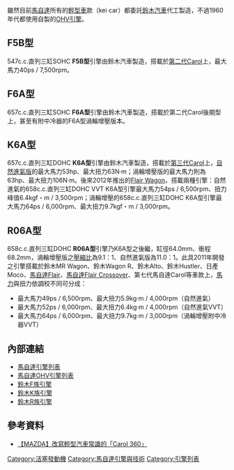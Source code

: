 {{noteTA
|T=zh-hans:马自达轻型车发动机列表;zh-hk:萬事得輕型車引擎列表;zh-tw:馬自達輕型車引擎列表;
|1=zh-hans:马自达;zh-hk:萬事得;zh-tw:馬自達;
}}

雖然目前[[馬自達|馬自達]]所有的[[輕型車|輕型車]]款（kei car）都委託[[鈴木公司|鈴木汽車]]代工製造，不過1960年代都使用自製的[[馬自達OHV引擎列表|OHV引擎]]。

== F5B型 ==
547c.c.直列三缸SOHC '''F5B型'''引擎由鈴木汽車製造，搭載於[[馬自達Carol#第二代（AA5PA型/AA6PA型_1989年-1995年）|第二代Carol]]上，最大馬力40ps / 7,500rpm。

== F6A型 ==
657c.c.直列三缸SOHC '''F6A型'''引擎由鈴木汽車製造，搭載於第二代Carol後期型上，甚至有附中冷器的F6A型渦輪增壓版本。

== K6A型 ==
657c.c.直列三缸DOHC '''K6A型'''引擎由鈴木汽車製造，搭載於[[馬自達Carol#第三代（AC6P型_1995年-1998年）|第三代Carol]]上，[[自然进气发动机|自然進氣版]]的最大馬力53hp、最大扭力63N·m；渦輪增壓版的最大馬力則為63hp、最大扭力106N·m。後來2012年推出的[[馬自達Flair_Wagon|Flair Wagon]]，搭載兩種引擎：自然進氣的658c.c.直列三缸DOHC VVT K6A型引擎最大馬力54ps / 6,500rpm、扭力峰值6.4kgf・m / 3,500rpm；渦輪增壓的658c.c.直列三缸DOHC K6A型引擎最大馬力64ps / 6,000rpm、最大扭力9.7kgf・m / 3,000rpm。

== R06A型 ==
658c.c.直列三缸DOHC '''R06A型'''引擎乃K6A型之後繼，缸徑64.0mm、衝程68.2mm，渦輪增壓版之[[壓縮比|壓縮比]]為9.1：1、自然進氣版為11.0：1。此具2011年開發之引擎搭載於鈴木MR Wagon、鈴木Wagon R、鈴木Alto、鈴木Hustler、日產Moco、[[馬自達Flair|馬自達Flair]]、[[馬自達Flair_Crossover|馬自達Flair Crossover]]、第七代馬自達Carol等車款上，[[馬力|馬力]]與扭力依調校不同可分成：
* 最大馬力49ps / 6,500rpm、最大扭力5.9kg·m / 4,000rpm（自然進氣）
* 最大馬力52ps / 6,000rpm、最大扭力6.4kg·m / 4,000rpm（自然進氣VVT）
* 最大馬力64ps / 6,000rpm、最大扭力9.7kg·m / 3,000rpm（渦輪增壓附中冷器VVT）

== 內部連結 ==
* [[馬自達引擎列表|馬自達引擎列表]]
* [[馬自達OHV引擎列表|馬自達OHV引擎列表]]
* [[鈴木F族引擎|鈴木F族引擎]]
* [[鈴木K族引擎|鈴木K族引擎]]
* [[鈴木R族引擎|鈴木R族引擎]]

== 參考資料 ==
* [https://web.archive.org/web/20101221060610/http://mazda.com.cn/history/greatcar/p3.html 【MAZDA】改寫輕型汽車常識的「Carol 360」]
{{reflist}}
{{DEFAULTSORT:Mazda Kei Car Engine}}

[[Category:活塞發動機|Category:活塞發動機]]
[[Category:馬自達引擎與技術|Category:馬自達引擎與技術]]
[[Category:引擎列表|Category:引擎列表]]